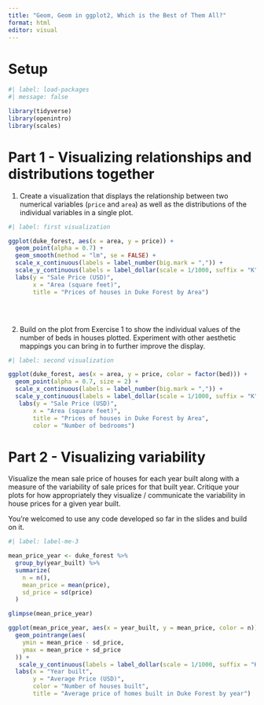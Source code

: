 ```yaml
---
title: "Geom, Geom in ggplot2, Which is the Best of Them All?"
format: html
editor: visual
---
```


# Setup

```r
#| label: load-packages
#| message: false

library(tidyverse)
library(openintro)
library(scales)
```

# Part 1 - Visualizing relationships and distributions together

1.  Create a visualization that displays the relationship between two numerical variables (`price` and `area`) as well as the distributions of the individual variables in a single plot.

```r
#| label: first visualization

ggplot(duke_forest, aes(x = area, y = price)) +
  geom_point(alpha = 0.7) +
  geom_smooth(method = "lm", se = FALSE) +
  scale_x_continuous(labels = label_number(big.mark = ",")) + 
  scale_y_continuous(labels = label_dollar(scale = 1/1000, suffix = "K")) +
  labs(y = "Sale Price (USD)",
       x = "Area (square feet)",
       title = "Prices of houses in Duke Forest by Area")



```

\

2.  Build on the plot from Exercise 1 to show the individual values of the number of beds in houses plotted. Experiment with other aesthetic mappings you can bring in to further improve the display.

```r
#| label: second visualization

ggplot(duke_forest, aes(x = area, y = price, color = factor(bed))) + 
  geom_point(alpha = 0.7, size = 2) + 
  scale_x_continuous(labels = label_number(big.mark = ",")) + 
  scale_y_continuous(labels = label_dollar(scale = 1/1000, suffix = "K")) +
   labs(y = "Sale Price (USD)", 
       x = "Area (square feet)", 
       title = "Prices of houses in Duke Forest by Area", 
       color = "Number of bedrooms")
```

# Part 2 - Visualizing variability

Visualize the mean sale price of houses for each year built along with a measure of the variability of sale prices for that built year. Critique your plots for how appropriately they visualize / communicate the variability in house prices for a given year built.

You're welcomed to use any code developed so far in the slides and build on it.

```r
#| label: label-me-3

mean_price_year <- duke_forest %>%
  group_by(year_built) %>%
  summarize(
    n = n(),
    mean_price = mean(price),
    sd_price = sd(price)
  )

glimpse(mean_price_year)
```

```r
ggplot(mean_price_year, aes(x = year_built, y = mean_price, color = n)) + 
  geom_pointrange(aes(
    ymin = mean_price - sd_price, 
    ymax = mean_price + sd_price
  )) + 
   scale_y_continuous(labels = label_dollar(scale = 1/1000, suffix = "K")) +
  labs(x = "Year built", 
       y = "Average Price (USD)", 
       color = "Number of houses built", 
       title = "Average price of homes built in Duke Forest by year") 
```

